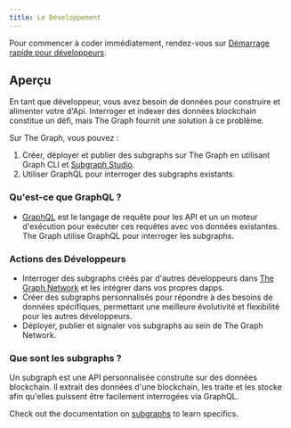 ```yaml
---
title: Le Développement
---
```


Pour commencer à coder immédiatement, rendez-vous sur [Démarrage rapide pour développeurs](/quick-start/).

## Aperçu

En tant que développeur, vous avez besoin de données pour construire et alimenter votre d'Api. Interroger et indexer des données blockchain constitue un défi, mais The Graph fournit une solution à ce problème.

Sur The Graph, vous pouvez :

1.  Créer, déployer et publier des subgraphs sur The Graph en utilisant Graph CLI et [Subgraph Studio](https://thegraph.com/studio/).
2.  Utiliser GraphQL pour interroger des subgraphs existants.

### Qu'est-ce que GraphQL ?

- [GraphQL](https://graphql.org/learn/) est le langage de requête pour les API et un un moteur d'exécution pour exécuter ces requêtes avec vos données existantes. The Graph utilise GraphQL pour interroger les subgraphs.

### Actions des Développeurs

- Interroger des subgraphs créés par d'autres développeurs dans [The Graph Network](https://thegraph.com/explorer) et les intégrer dans vos propres dapps.
- Créer des subgraphs personnalisés pour répondre à des besoins de données spécifiques, permettant une meilleure évolutivité et flexibilité pour les autres développeurs.
- Déployer, publier et signaler vos subgraphs au sein de The Graph Network.

### Que sont les subgraphs ?

Un subgraph est une API personnalisée construite sur des données blockchain. Il extrait des données d'une blockchain, les traite et les stocke afin qu'elles puissent être facilement interrogées via GraphQL.

Check out the documentation on [subgraphs](/subgraphs/) to learn specifics.
